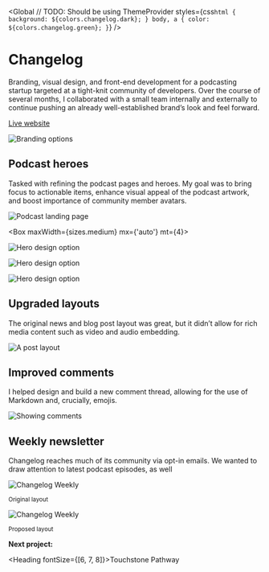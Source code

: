 
<SEO title="Changelog" />

<Global
  // TODO: Should be using ThemeProvider
  styles={css`
    html {
      background: ${colors.changelog.dark};
    }
    body,
    a {
      color: ${colors.changelog.green};
    }
  `}
/>

<Container>

# Changelog

Branding, visual design, and front-end development for a podcasting startup targeted at a tight-knit community of developers. Over the course of several months, I collaborated with a small team internally and externally to continue pushing an already well-established brand&rsquo;s look and feel forward.

[Live website](https://changelog.com/)

</Container>

<Container width={sizes.medium}>

![Branding options](../../images/changelog/podcasts-brand.jpg)

</Container>

<!-- /// NEW SECTION \\\ -->

<Container text>

## Podcast heroes

Tasked with refining the podcast pages and heroes. My goal was to bring focus to actionable items, enhance visual appeal of the podcast artwork, and boost importance of community member avatars.

</Container>

<Container width={sizes.large}>

![Podcast landing page](../../images/changelog/podcasts-1.jpg)

<Box maxWidth={sizes.medium} mx={'auto'} mt={4}>

![Hero design option](../../images/changelog/hero-1.jpg)

![Hero design option](../../images/changelog/hero-2.jpg)

![Hero design option](../../images/changelog/hero-5.jpg)

</Box>

</Container>

<!-- /// NEW SECTION \\\ -->

<Container text>

## Upgraded layouts

The original news and blog post layout was great, but it didn&rsquo;t allow for rich media content such as video and audio embedding.

</Container>

<Container width={sizes.medium}>

![A post layout](../../images/changelog/post-view.jpg)

</Container>

<Container text>

## Improved comments

I helped design and build a new comment thread, allowing for the use of Markdown and, crucially, emojis.

</Container>

<Container width={sizes.medium}>

![Showing comments](../../images/changelog/comments.png)

</Container>

<!-- /// NEW SECTION \\\ -->

<Container text>

## Weekly newsletter

Changelog reaches much of its community via opt-in emails. We wanted to draw attention to latest podcast episodes, as well

</Container>

<Container grid width={sizes.large}>

<Box>

![Changelog Weekly](../../images/changelog/weekly-old.jpg)

<small>Original layout</small>

</Box>

<Box>

![Changelog Weekly](../../images/changelog/weekly-alt.jpg)

<small>Proposed layout</small>

</Box>

</Container>

<!-- /// NEXT PROJECT \\\ -->

<Container text>

**Next project:**

<Link to='/project/touchstone'>

<Heading fontSize={[6, 7, 8]}>Touchstone Pathway</Heading>

</Link>

</Container>
